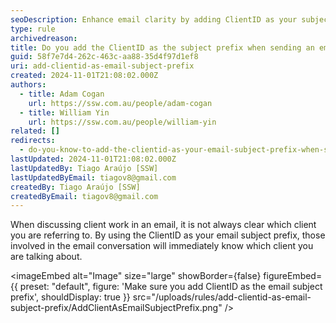 ```yaml
---
seoDescription: Enhance email clarity by adding ClientID as your subject prefix, ensuring seamless communication regarding specific client work
type: rule
archivedreason:
title: Do you add the ClientID as the subject prefix when sending an email regarding a client?
guid: 58f7e7d4-262c-463c-aa88-35d4f97d1ef8
uri: add-clientid-as-email-subject-prefix
created: 2024-11-01T21:08:02.000Z
authors:
  - title: Adam Cogan
    url: https://ssw.com.au/people/adam-cogan
  - title: William Yin
    url: https://ssw.com.au/people/william-yin
related: []
redirects:
  - do-you-know-to-add-the-clientid-as-your-email-subject-prefix-when-sending-an-email-regarding-a-client
lastUpdated: 2024-11-01T21:08:02.000Z
lastUpdatedBy: Tiago Araújo [SSW]
lastUpdatedByEmail: tiagov8@gmail.com
createdBy: Tiago Araújo [SSW]
createdByEmail: tiagov8@gmail.com
---
```


When discussing client work in an email, it is not always clear which client you are referring to. By using the ClientID as your email subject prefix, those involved in the email conversation will immediately know which client you are talking about.

<imageEmbed
  alt="Image"
  size="large"
  showBorder={false}
  figureEmbed={{
    preset: "default",
    figure: 'Make sure you add ClientID as the email subject prefix',
    shouldDisplay: true
  }}
  src="/uploads/rules/add-clientid-as-email-subject-prefix/AddClientAsEmailSubjectPrefix.png"
/>
